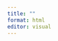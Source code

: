 ```yaml
---
title: ""
format: html
editor: visual
---
```


<head>
      <title>HTML Meta Tag</title>
      <meta http-equiv = "refresh" content = "3; url = README.html" />
   </head>
